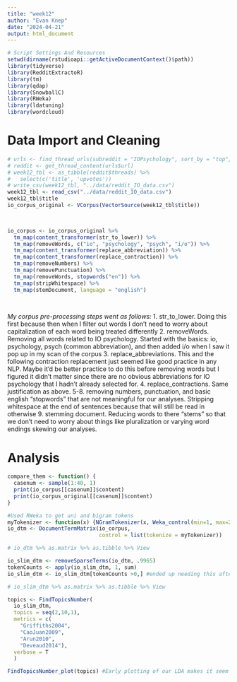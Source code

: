 ```yaml
---
title: "week12"
author: "Evan Knep"
date: "2024-04-21"
output: html_document
---
```


```r
# Script Settings And Resources
setwd(dirname(rstudioapi::getActiveDocumentContext()$path))
library(tidyverse)
library(RedditExtractoR)
library(tm)
library(qdap)
library(SnowballC)
library(RWeka)
library(ldatuning)
library(wordcloud)
```

# Data Import and Cleaning

```r
# urls <- find_thread_urls(subreddit = "IOPsychology", sort_by = "top", period = "year")
# reddit <- get_thread_content(urls$url)
# week12_tbl <- as_tibble(reddit$threads) %>%
#   select(c('title', 'upvotes'))
# write_csv(week12_tbl, "../data/reddit_IO_data.csv")
week12_tbl <- read_csv("../data/reddit_IO_data.csv")
week12_tbl$title
io_corpus_original <- VCorpus(VectorSource(week12_tbl$title))

  
```


```r
io_corpus <- io_corpus_original %>%
  tm_map(content_transformer(str_to_lower)) %>% 
  tm_map(removeWords, c("io", "psychology", "psych", "i/o")) %>%   
  tm_map(content_transformer(replace_abbreviation)) %>% 
  tm_map(content_transformer(replace_contraction)) %>%
  tm_map(removeNumbers) %>%
  tm_map(removePunctuation) %>%
  tm_map(removeWords, stopwords("en")) %>%
  tm_map(stripWhitespace) %>%
  tm_map(stemDocument, language = "english")
  
  
```

*My corpus pre-processing steps went as follows:*
1. str_to_lower. Doing this first because then when I filter out words I don't need to worry about capitalization of each word being treated differently
2. removeWords. Removing all words related to IO psychology. Started with the basics: io, psychology, psych (common abbreviation), and then added i/o when I saw it pop up in my scan of the corpus
3. replace_abbreviations. This and the following contraction replacement just seemed like good practice in any NLP. Maybe it'd be better practice to do this before removing words but I figured it didn't matter since there are no obvious abbreviations for IO psychology that I hadn't already selected for.
4. replace_contractions. Same justification as above.
5-8. removing numbers, punctuation, and basic english "stopwords" that are not meaningful for our analyses. Stripping whitespace at the end of sentences because that will still be read in otherwise
9. stemming document. Reducing words to there "stems" so that we don't need to worry about things like pluralization or varying word endings skewing our analyses.


# Analysis

```r

compare_them <- function() {
  casenum <- sample(1:40, 1)
  print(io_corpus[[casenum]]$content)
  print(io_corpus_original[[casenum]]$content)
}


```


```r
#Used RWeka to get uni and bigram tokens
myTokenizer <- function(x) {NGramTokenizer(x, Weka_control(min=1, max=2))} 
io_dtm <- DocumentTermMatrix(io_corpus,
                             control = list(tokenize = myTokenizer))

# io_dtm %>% as.matrix %>% as.tibble %>% View

io_slim_dtm <- removeSparseTerms(io_dtm, .9965)
tokenCounts <- apply(io_slim_dtm, 1, sum) 
io_slim_dtm <- io_slim_dtm[tokenCounts >0,] #ended up needing this after all, because rows of zeros were throwing errors in my derichlet allocation

# io_slim_dtm %>% as.matrix %>% as.tibble %>% View

```


```r
topics <- FindTopicsNumber(
  io_slim_dtm,
  topics = seq(2,10,1),
  metrics = c(
    "Griffiths2004",
    "CaoJuan2009",
    "Arun2010",
    "Deveaud2014"),
  verbose = T
  )

FindTopicsNumber_plot(topics) #Early plotting of our LDA makes it seem likely that there are 4-5 distinct topics

```






